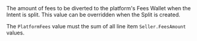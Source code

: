 <ParamField body="PlatformFees" type="integer">
The amount of fees to be diverted to the platform's Fees Wallet when the Intent is split. This value can be overridden when the Split is created.

The `PlatformFees` value must the sum of all line item `Seller.FeesAmount` values.
</ParamField>